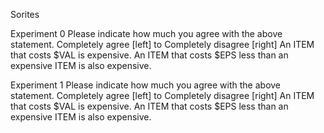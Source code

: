 

Sorites

Experiment 0
Please indicate how much you agree with the above statement.
Completely agree [left] to Completely disagree [right]
An ITEM that costs $VAL is expensive.
An ITEM that costs $EPS less than an expensive ITEM is also expensive.

Experiment 1
Please indicate how much you agree with the above statement.
Completely agree [left] to Completely disagree [right]
An ITEM that costs $VAL is expensive.
An ITEM that costs $EPS less than an expensive ITEM is also expensive.